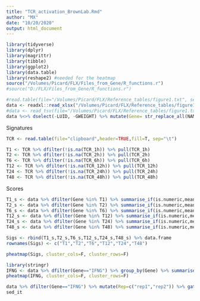 ```yaml
---
title: "TCR_activation_BrownLab.Rmd"
author: "MX"
date: "10/20/2020"
output: html_document
---
```




```r
library(tidyverse)
library(dplyr)
library(magrittr)
library(tibble)
library(ggplot2)
library(data.table)
library(reshape2) #needed for the heatmap
source("/Volumes/Picard/FLX/Files_from_Gene/R_functions.r")
#source("D:/FLX/Files_from_Gene/R_functions.r")
```


```r
#read.table(file="/Volumes/Picard/FLX/Reference_tables/figure1.txt", sep="\t", header=T)
data <- readxl::read_xlsx("/Volumes/Picard/FLX/Reference_tables/figure1_MX.xlsx")
#data <- read_tsv(file="/Volumes/Picard/FLX/Reference_tables/figure1.txt",col_names = T)
data %<>% dselect(-LUID, -GWEIGHT) %>% mutate(Gene= str_replace_all(NAME,"\\s+","_")) %>% dfilter(!grepl("Hs.",Gene), Gene != "Unknown",Gene != "Homo",!grepl("^KIAA",Gene), Gene!="|", !grepl("^[0:9]",Gene),!grepl("[@,\\,#,:]",Gene)) %>% dselect(-NAME) %>% dselect(Gene, everything())

```

Signatures

```r
TCR <- read.table(file="clipboard",header=TRUE,fill=T, sep="\t")

T1 <- TCR %>% dfilter(!is.na(TCR_1h)) %>% pull(TCR_1h)
T2 <- TCR %>% dfilter(!is.na(TCR_2h)) %>% pull(TCR_2h)
T6 <- TCR %>% dfilter(!is.na(TCR_6h)) %>% pull(TCR_6h)
T12 <- TCR %>% dfilter(!is.na(TCR_12h)) %>% pull(TCR_12h)
T24 <- TCR %>% dfilter(!is.na(TCR_24h)) %>% pull(TCR_24h)
T48 <- TCR %>% dfilter(!is.na(TCR_48h)) %>% pull(TCR_48h)
```

Scores

```r
T1_s <- data %>% dfilter(Gene %in% T1) %>% summarise_if(is.numeric,mean_mx)
T2_s <- data %>% dfilter(Gene %in% T2) %>% summarise_if(is.numeric,mean_mx)
T6_s <- data %>% dfilter(Gene %in% T6) %>% summarise_if(is.numeric,mean_mx)
T12_s <- data %>% dfilter(Gene %in% T12) %>% summarise_if(is.numeric,mean_mx)
T24_s <- data %>% dfilter(Gene %in% T24) %>% summarise_if(is.numeric,mean_mx)
T48_s <- data %>% dfilter(Gene %in% T48) %>% summarise_if(is.numeric,mean_mx)

```

```r
Sigs <- rbind(T1_s,T2_s,T6_s,T12_s,T24_s,T48_s) %>% data.frame
rownames(Sigs) <- c("T1","T2","T6","T12","T24","T48")

pheatmap(Sigs, cluster_cols=F, cluster_rows=F)
```

```r
library(stringr)
IFNG <- data %>% dfilter(Gene=="IFNG") %>% group_by(Gene) %>% summarise_if(is.numeric,sum) %>% tibble::column_to_rownames("Gene") %>% as.matrix
pheatmap(IFNG, cluster_cols=F, cluster_rows=F)

data %>% dfilter(Gene=="IFNG") %>% mutate(Rep=c("rep1","rep2")) %>% gather(Time, Signal,-Rep) %>% dfilter(grepl("CD3",Time)) %>% dfilter(grepl("CD28",Time))  %>% ggplot(aes(x=Time,y=Signal, group=Rep)) + geom_point() + geom_line() + theme(axis.title = element_text(size=14), axis.text.y = element_text(size=14), axis.text.x = element_text(angle=90,size=14,hjust=1))
sed_it
```

